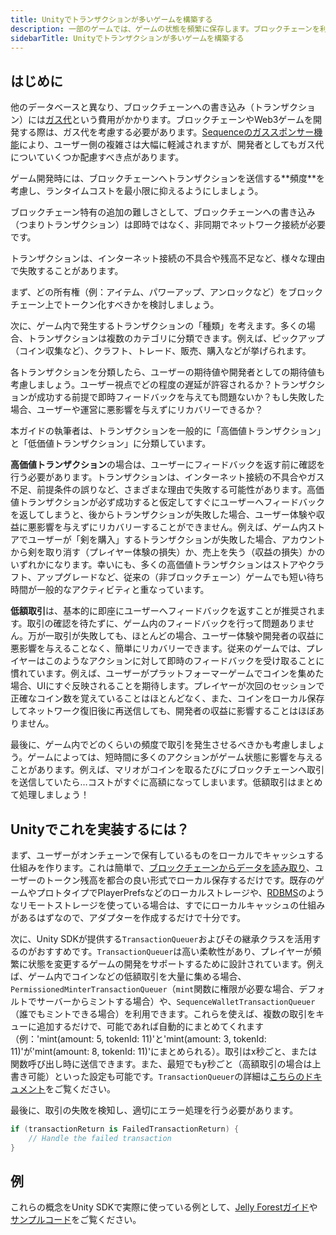 ```yaml
---
title: Unityでトランザクションが多いゲームを構築する
description: 一部のゲームでは、ゲームの状態を頻繁に保存します。ブロックチェーンを利用する場合、これにはコストがかかり、遅延も発生します。本ガイドでは、ユーザー体験や運用コストを損なわずにこれらの制約を回避する方法を解説します。
sidebarTitle: Unityでトランザクションが多いゲームを構築する
---
```


## はじめに
他のデータベースと異なり、ブロックチェーンへの書き込み（トランザクション）には[ガス代](https://ethereum.org/en/developers/docs/gas/)という費用がかかります。ブロックチェーンやWeb3ゲームを開発する際は、ガス代を考慮する必要があります。[Sequenceのガススポンサー機能](/solutions/builder/gas-tank)により、ユーザー側の複雑さは大幅に軽減されますが、開発者としてもガス代についていくつか配慮すべき点があります。

<Tip>
  ゲーム開発時には、ブロックチェーンへトランザクションを送信する**頻度**を考慮し、ランタイムコストを最小限に抑えるようにしましょう。
</Tip>

ブロックチェーン特有の追加の難しさとして、ブロックチェーンへの書き込み（つまりトランザクション）は即時ではなく、非同期でネットワーク接続が必要です。

<Warning>
  トランザクションは、インターネット接続の不具合や残高不足など、様々な理由で失敗することがあります。
</Warning>

まず、どの所有権（例：アイテム、パワーアップ、アンロックなど）をブロックチェーン上でトークン化すべきかを検討しましょう。

次に、ゲーム内で発生するトランザクションの「種類」を考えます。多くの場合、トランザクションは複数のカテゴリに分類できます。例えば、ピックアップ（コイン収集など）、クラフト、トレード、販売、購入などが挙げられます。

各トランザクションを分類したら、ユーザーの期待値や開発者としての期待値も考慮しましょう。ユーザー視点でどの程度の遅延が許容されるか？トランザクションが成功する前提で即時フィードバックを与えても問題ないか？もし失敗した場合、ユーザーや運営に悪影響を与えずにリカバリーできるか？

本ガイドの執筆者は、トランザクションを一般的に「高価値トランザクション」と「低価値トランザクション」に分類しています。

**高価値トランザクション**の場合は、ユーザーにフィードバックを返す前に確認を行う必要があります。トランザクションは、インターネット接続の不具合やガス不足、前提条件の誤りなど、さまざまな理由で失敗する可能性があります。高価値トランザクションが必ず成功すると仮定してすぐにユーザーへフィードバックを返してしまうと、後からトランザクションが失敗した場合、ユーザー体験や収益に悪影響を与えずにリカバリーすることができません。例えば、ゲーム内ストアでユーザーが「剣を購入」するトランザクションが失敗した場合、アカウントから剣を取り消す（プレイヤー体験の損失）か、売上を失う（収益の損失）かのいずれかになります。幸いにも、多くの高価値トランザクションはストアやクラフト、アップグレードなど、従来の（非ブロックチェーン）ゲームでも短い待ち時間が一般的なアクティビティと重なっています。

**低額取引**は、基本的に即座にユーザーへフィードバックを返すことが推奨されます。取引の確認を待たずに、ゲーム内のフィードバックを行って問題ありません。万が一取引が失敗しても、ほとんどの場合、ユーザー体験や開発者の収益に悪影響を与えることなく、簡単にリカバリーできます。従来のゲームでは、プレイヤーはこのようなアクションに対して即時のフィードバックを受け取ることに慣れています。例えば、ユーザーがプラットフォーマーゲームでコインを集めた場合、UIにすぐ反映されることを期待します。プレイヤーが次回のセッションで正確なコイン数を覚えていることはほとんどなく、また、コインをローカル保存してネットワーク復旧後に再送信しても、開発者の収益に影響することはほぼありません。

最後に、ゲーム内でどのくらいの頻度で取引を発生させるべきかも考慮しましょう。ゲームによっては、短時間に多くのアクションがゲーム状態に影響を与えることがあります。例えば、マリオがコインを取るたびにブロックチェーンへ取引を送信していたら…コストがすぐに高額になってしまいます。低額取引はまとめて処理しましょう！

## Unityでこれを実装するには？
まず、ユーザーがオンチェーンで保有しているものをローカルでキャッシュする仕組みを作ります。これは簡単で、[ブロックチェーンからデータを読み取り](/sdk/unity/power/read-from-blockchain)、ユーザーのトークン残高を都合の良い形式でローカル保存するだけです。既存のゲームやプロトタイプでPlayerPrefsなどのローカルストレージや、[RDBMS](https://en.wikipedia.org/wiki/List_of_relational_database_management_systems)のようなリモートストレージを使っている場合は、すでにローカルキャッシュの仕組みがあるはずなので、アダプターを作成するだけで十分です。

次に、Unity SDKが提供する`TransactionQueuer`およびその継承クラスを活用するのがおすすめです。`TransactionQueuer`は高い柔軟性があり、プレイヤーが頻繁に状態を変更するゲームの開発をサポートするために設計されています。例えば、ゲーム内でコインなどの低額取引を大量に集める場合、`PermissionedMinterTransactionQueuer`（`mint`関数に権限が必要な場合、デフォルトでサーバーからミントする場合）や、`SequenceWalletTransactionQueuer`（誰でもミントできる場合）を利用できます。これらを使えば、複数の取引をキューに追加するだけで、可能であれば自動的にまとめてくれます（例：'mint(amount: 5, tokenId: 11)'と'mint(amount: 3, tokenId: 11)'が'mint(amount: 8, tokenId: 11)'にまとめられる）。取引はx秒ごと、または関数呼び出し時に送信できます。また、最短でもy秒ごと（高額取引の場合は上書き可能）といった設定も可能です。`TransactionQueuer`の詳細は[こちらのドキュメント](/sdk/unity/power/write-to-blockchain#transaction-queuers)をご覧ください。

最後に、取引の失敗を検知し、適切にエラー処理を行う必要があります。

```csharp
if (transactionReturn is FailedTransactionReturn) {
    // Handle the failed transaction
}
```

## 例
これらの概念をUnity SDKで実際に使っている例として、[Jelly Forestガイド](/guides/jelly-forest-unity-guide#5-mint-in-game-tokens-to-the-players-inventory)や[サンプルコード](https://github.com/0xsequence/sequence-unity-demo/tree/master/Scripts)をご覧ください。